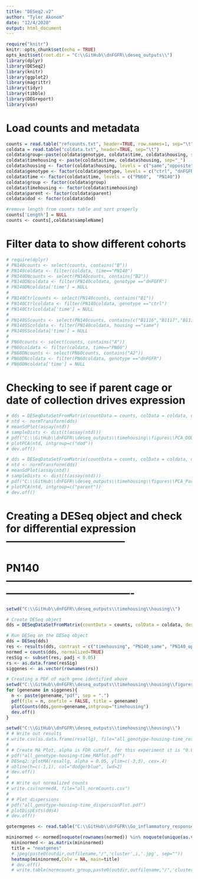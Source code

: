 ```yaml
---
title: "DESeq2.v2"
author: "Tyler Akonom"
date: "12/4/2020"
output: html_document
---
```


```r
require("knitr")
knitr::opts_chunk$set(echo = TRUE)
opts_knit$set(root.dir = "C:\\GitHub\\dnFGFR\\deseq_outputs\\")
library(dplyr)
library(DESeq2)
library(knitr)
library(ggplot2)
library(magrittr)
library(tidyr)
library(tibble)
library(DEGreport)
library(vsn)
```


# Load counts and metadata
```r
counts = read.table("refcounts.txt", header=TRUE, row.names=1, sep="\t")
coldata = read.table("coldata.txt", header=TRUE, sep="\t")
coldata$group<-paste(coldata$genotype, coldata$time, coldata$housing, sep="_")
coldata$timehousing <- paste(coldata$time, coldata$housing, sep="_")
coldata$housing <- factor(coldata$housing, levels = c("same","opposite"))
coldata$genotype <- factor(coldata$genotype, levels = c("ctrl", "dnFGFR"))
coldata$time <- factor(coldata$time, levels = c("PN60",  "PN140"))
coldata$group <- factor(coldata$group)
coldata$timehousing <- factor(coldata$timehousing)
coldata$parent <- factor(coldata$parent)
coldata$dod <- factor(coldata$dod)

#remove length from counts table and sort properly
counts['Length'] = NULL
counts <- counts[,coldata$sampleName]
```


# Filter data to show different cohorts
```r
# require(dplyr)
# PN140counts <- select(counts, contains("B"))
# PN140coldata <- filter(coldata, time=="PN140")
# PN140DNcounts <- select(PN140counts, contains("B2"))
# PN140DNcoldata <- filter(PN140coldata, genotype =="dnFGFR")
# PN140DNcoldata['time'] = NULL
# 
# PN140Ctrlcounts <- select(PN140counts, contains("B1"))
# PN140Ctrlcoldata <- filter(PN140coldata, genotype =="ctrl")
# PN140Ctrlcoldata['time'] = NULL
# 
# PN140SScounts <- select(PN140counts, contains(c("B1116","B1117","B1118","B1119","B1120","B2111","B2112","B2113","B2114","B2115")))
# PN140SScoldata <- filter(PN140coldata, housing =="same")
# PN140SScoldata['time'] = NULL
# 
# PN60counts <- select(counts, contains("A"))
# PN60coldata <- filter(coldata, time=="PN60")
# PN60DNcounts <- select(PN60counts, contains("A2"))
# PN60DNcoldata <- filter(PN60coldata, genotype =="dnFGFR")
# PN60DNcoldata['time'] = NULL

```

# Checking to see if parent cage or date of collection drives expression
```r
# dds = DESeqDataSetFromMatrix(countData = counts, colData = coldata, design = ~dod)
# ntd <- normTransform(dds)
# meanSdPlot(assay(ntd))
# sampleDists <- dist(t(assay(ntd)))
# pdf("C:\\GitHub\\dnFGFR\\deseq_outputs\\timehousing\\figures\\PCA_DOD.pdf")
# plotPCA(ntd, intgroup=c("dod"))
# dev.off()
```

```r
# dds = DESeqDataSetFromMatrix(countData = counts, colData = coldata, design = ~parent)
# ntd <- normTransform(dds)
# meanSdPlot(assay(ntd))
# sampleDists <- dist(t(assay(ntd)))
# pdf("C:\\GitHub\\dnFGFR\\deseq_outputs\\timehousing\\figures\\PCA_Parent.pdf")
# plotPCA(ntd, intgroup=c("parent"))
# dev.off()
```

# Creating a DESeq object and check for differential expression -----------------------------------
# PN140 -------------------------------------------------------------------------------------------

```r
setwd("C:\\GitHub\\dnFGFR\\deseq_outputs\\timehousing\\housing\\")

# Create DESeq object
dds = DESeqDataSetFromMatrix(countData = counts, colData = coldata, design = ~genotype  + timehousing)

# Run DESeq on the DESeq object
dds = DESeq(dds)
res <- results(dds, contrast = c("timehousing", "PN140_same", "PN140_opposite"))
normed = counts(dds, normalized=TRUE)
resSig <- subset(res, padj < 0.05)
rs <- as.data.frame(resSig)
siggenes <- as.vector(rownames(rs))

# Creating a PDF of each gene identified above
setwd("C:\\GitHub\\dnFGFR\\deseq_outputs\\timehousing\\housing\\figures\\")
for (genename in siggenes){
  n <- paste(genename,"pdf", sep = ".")
  pdf(file = n, onefile = FALSE, title = genename)
  plotCounts(dds,gene=genename,intgroup="timehousing")
  dev.off()
}

setwd("C:\\GitHub\\dnFGFR\\deseq_outputs\\timehousing\\housing\\")
# # Write out results
# write.csv(as.data.frame(resallg), file="all_genotype-housing-time_results.csv")
# 
# # Create MA Plot, alpha is FDR cutoff, for this experiment it is "0.05"
# pdf("all_genotype-housing-time_MAPlot.pdf")
# DESeq2::plotMA(resallg, alpha = 0.05, ylim=c(-3,3), cex=.4)
# abline(h=c(-1,1), col="dodgerblue", lwd=2)
# dev.off()
# 
# # Write out normalized counts
# write.csv(normed4, file="all_normCounts.csv")
# 
# # Plot dispersions
# pdf("all_genotype-housing-time_dispersionPlot.pdf")
# plotDispEsts(dds4)
# dev.off()
```

```r
gotermgenes <- read.table("C:\\GitHub\\dnFGFR\\Go_inflammatory_response.txt", sep = "\t", row.names = NULL, header = TRUE)

mininormed <- normed[noquote(rownames(normed)) %in% noquote(unique(as.vector(gotermgenes$MGI.Gene.Marker.ID))),]
  mininormed <- as.matrix(mininormed)
  title = "neatgenes"
  # jpeg(paste0(outdir,outfilename,"/",'cluster',i,'.jpg', sep=""))
  heatmap(mininormed,Colv = NA, main=title)
  # dev.off()
  # write.table(normcounts_group,paste0(outdir,outfilename,"/",'cluster',i,'.txt', sep=""), sep="\t",append = FALSE, quote = FALSE)}

```
